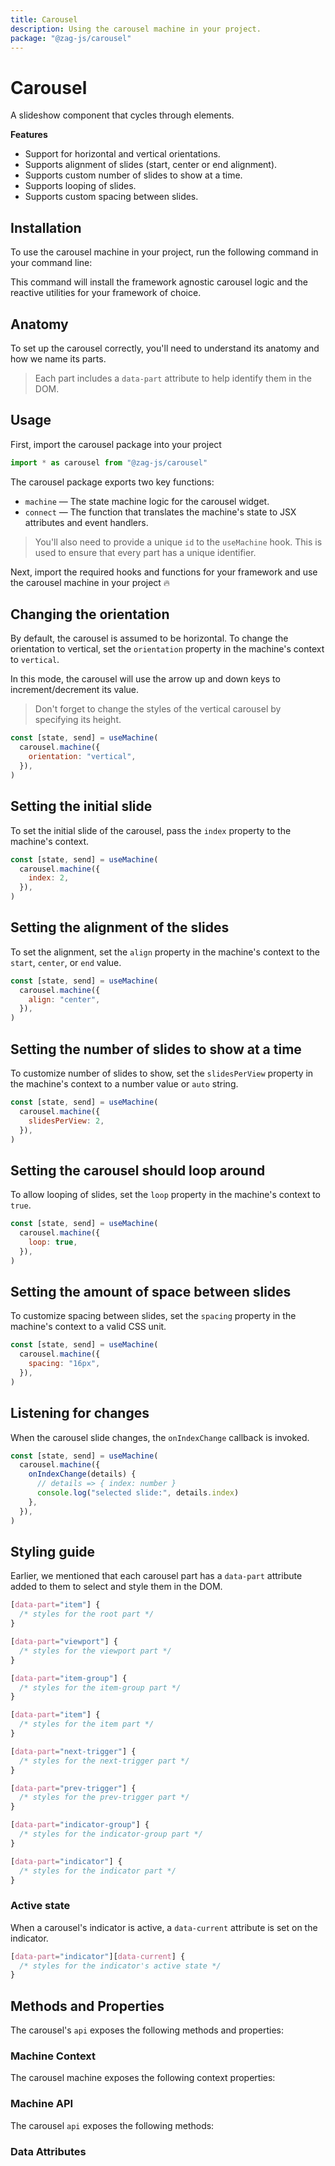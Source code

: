 ```yaml
---
title: Carousel
description: Using the carousel machine in your project.
package: "@zag-js/carousel"
---
```


# Carousel

A slideshow component that cycles through elements.

<Resources pkg="@zag-js/carousel" />

<Showcase id="Carousel" />

**Features**

- Support for horizontal and vertical orientations.
- Supports alignment of slides (start, center or end alignment).
- Supports custom number of slides to show at a time.
- Supports looping of slides.
- Supports custom spacing between slides.

## Installation

To use the carousel machine in your project, run the following command in your
command line:

<CodeSnippet id="carousel/installation.mdx" />

This command will install the framework agnostic carousel logic and the reactive
utilities for your framework of choice.

## Anatomy

To set up the carousel correctly, you'll need to understand its anatomy and how
we name its parts.

> Each part includes a `data-part` attribute to help identify them in the DOM.

<Anatomy id="carousel" />

## Usage

First, import the carousel package into your project

```jsx
import * as carousel from "@zag-js/carousel"
```

The carousel package exports two key functions:

- `machine` — The state machine logic for the carousel widget.
- `connect` — The function that translates the machine's state to JSX attributes
  and event handlers.

> You'll also need to provide a unique `id` to the `useMachine` hook. This is
> used to ensure that every part has a unique identifier.

Next, import the required hooks and functions for your framework and use the
carousel machine in your project 🔥

<CodeSnippet id="carousel/usage.mdx" />

## Changing the orientation

By default, the carousel is assumed to be horizontal. To change the orientation
to vertical, set the `orientation` property in the machine's context to
`vertical`.

In this mode, the carousel will use the arrow up and down keys to
increment/decrement its value.

> Don't forget to change the styles of the vertical carousel by specifying its
> height.

```jsx {3}
const [state, send] = useMachine(
  carousel.machine({
    orientation: "vertical",
  }),
)
```

## Setting the initial slide

To set the initial slide of the carousel, pass the `index` property to the
machine's context.

```jsx {3}
const [state, send] = useMachine(
  carousel.machine({
    index: 2,
  }),
)
```

## Setting the alignment of the slides

To set the alignment, set the `align` property in the machine's context to the
`start`, `center`, or `end` value.

```jsx {3}
const [state, send] = useMachine(
  carousel.machine({
    align: "center",
  }),
)
```

## Setting the number of slides to show at a time

To customize number of slides to show, set the `slidesPerView` property in the
machine's context to a number value or `auto` string.

```jsx {3}
const [state, send] = useMachine(
  carousel.machine({
    slidesPerView: 2,
  }),
)
```

## Setting the carousel should loop around

To allow looping of slides, set the `loop` property in the machine's context to
`true`.

```jsx {3}
const [state, send] = useMachine(
  carousel.machine({
    loop: true,
  }),
)
```

## Setting the amount of space between slides

To customize spacing between slides, set the `spacing` property in the machine's
context to a valid CSS unit.

```jsx {3}
const [state, send] = useMachine(
  carousel.machine({
    spacing: "16px",
  }),
)
```

## Listening for changes

When the carousel slide changes, the `onIndexChange` callback is invoked.

```jsx {3-6}
const [state, send] = useMachine(
  carousel.machine({
    onIndexChange(details) {
      // details => { index: number }
      console.log("selected slide:", details.index)
    },
  }),
)
```

## Styling guide

Earlier, we mentioned that each carousel part has a `data-part` attribute added
to them to select and style them in the DOM.

```css
[data-part="item"] {
  /* styles for the root part */
}

[data-part="viewport"] {
  /* styles for the viewport part */
}

[data-part="item-group"] {
  /* styles for the item-group part */
}

[data-part="item"] {
  /* styles for the item part */
}

[data-part="next-trigger"] {
  /* styles for the next-trigger part */
}

[data-part="prev-trigger"] {
  /* styles for the prev-trigger part */
}

[data-part="indicator-group"] {
  /* styles for the indicator-group part */
}

[data-part="indicator"] {
  /* styles for the indicator part */
}
```

### Active state

When a carousel's indicator is active, a `data-current` attribute is set on the
indicator.

```css
[data-part="indicator"][data-current] {
  /* styles for the indicator's active state */
}
```

## Methods and Properties

The carousel's `api` exposes the following methods and properties:

### Machine Context

The carousel machine exposes the following context properties:

<ContextTable name="carousel" />

### Machine API

The carousel `api` exposes the following methods:

<ApiTable name="carousel" />

### Data Attributes

<DataAttrTable name="carousel" />

